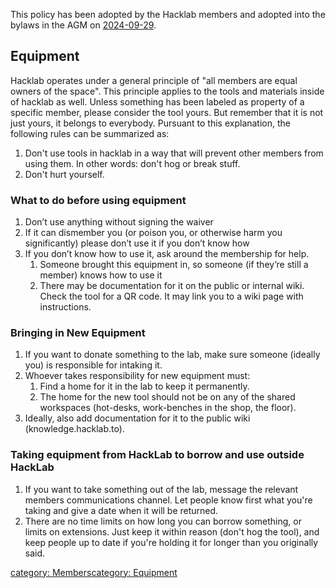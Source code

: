 This policy has been adopted by the Hacklab members and adopted into the bylaws in the AGM on [[Meeting-2024-09-29-Members-AGM|2024-09-29]].

== Equipment ==

Hacklab operates under a general principle of "all members are equal owners of the space". This principle applies to the tools and materials inside of hacklab as well. Unless something has been labeled as property of a specific member, please consider the tool yours. But remember that it is not just yours, it belongs to everybody. Pursuant to this explanation, the following rules can be summarized as:

# Don't use tools in hacklab in a way that will prevent other members from using them. In other words: don't hog or break stuff.
# Don't hurt yourself.

=== What to do before using equipment ===
# Don’t use anything without signing the waiver
# If it can dismember you (or poison you, or otherwise harm you significantly) please don’t use it if you don’t know how
# If you don’t know how to use it, ask around the membership for help. 
## Someone brought this equipment in, so someone (if they’re still a member) knows how to use it
## There may be documentation for it on the public or internal wiki. Check the tool for a QR code. It may link you to a wiki page with instructions.

=== Bringing in New Equipment ===
# If you want to donate something to the lab, make sure someone (ideally you) is responsible for intaking it. 
# Whoever takes responsibility for new equipment must:
## Find a home for it in the lab to keep it permanently. 
## The home for the new tool should not be on any of the shared workspaces (hot-desks, work-benches in the shop, the floor).
# Ideally, also add documentation for it to the public wiki (knowledge.hacklab.to).

=== Taking equipment from HackLab to borrow and use outside HackLab ===
# If you want to take something out of the lab, message the relevant members communications channel. Let people know first what you're taking and give a date when it will be returned. 
# There are no time limits on how long you can borrow something, or limits on extensions. Just keep it within reason (don't hog the tool), and keep people up to date if you're holding it for longer than you originally said. 

[[category: Members]][[category: Equipment]]